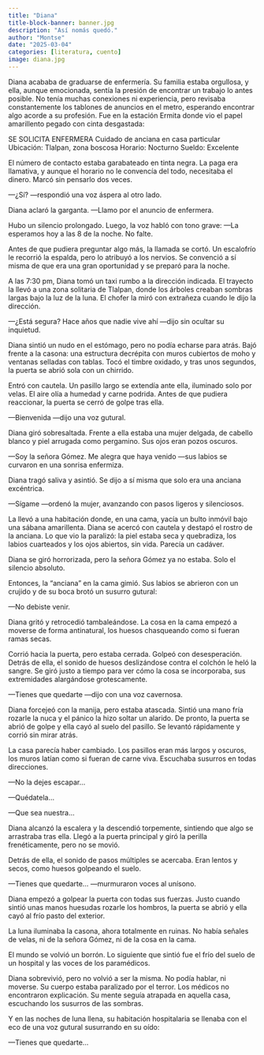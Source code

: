 ```yaml
---
title: "Diana"
title-block-banner: banner.jpg
description: "Así nomás quedó."
author: "Montse"
date: "2025-03-04"
categories: [literatura, cuento]
image: diana.jpg
---
```


Diana acababa de graduarse de enfermería. Su familia estaba orgullosa, y ella, aunque emocionada, sentía la presión de encontrar un trabajo lo antes posible. No tenía muchas conexiones ni experiencia, pero revisaba constantemente los tablones de anuncios en el metro, esperando encontrar algo acorde a su profesión. Fue en la estación Ermita donde vio el papel amarillento pegado con cinta desgastada:

SE SOLICITA ENFERMERA
Cuidado de anciana en casa particular
Ubicación: Tlalpan, zona boscosa
Horario: Nocturno
Sueldo: Excelente

El número de contacto estaba garabateado en tinta negra. La paga era llamativa, y aunque el horario no le convencía del todo, necesitaba el dinero. Marcó sin pensarlo dos veces.

—¿Sí? —respondió una voz áspera al otro lado.

Diana aclaró la garganta. —Llamo por el anuncio de enfermera.

Hubo un silencio prolongado. Luego, la voz habló con tono grave: —La esperamos hoy a las 8 de la noche. No falte.

Antes de que pudiera preguntar algo más, la llamada se cortó. Un escalofrío le recorrió la espalda, pero lo atribuyó a los nervios. Se convenció a sí misma de que era una gran oportunidad y se preparó para la noche.

A las 7:30 pm, Diana tomó un taxi rumbo a la dirección indicada. El trayecto la llevó a una zona solitaria de Tlalpan, donde los árboles creaban sombras largas bajo la luz de la luna. El chofer la miró con extrañeza cuando le dijo la dirección.

—¿Está segura? Hace años que nadie vive ahí —dijo sin ocultar su inquietud.

Diana sintió un nudo en el estómago, pero no podía echarse para atrás. Bajó frente a la casona: una estructura decrépita con muros cubiertos de moho y ventanas selladas con tablas. Tocó el timbre oxidado, y tras unos segundos, la puerta se abrió sola con un chirrido.

Entró con cautela. Un pasillo largo se extendía ante ella, iluminado solo por velas. El aire olía a humedad y carne podrida. Antes de que pudiera reaccionar, la puerta se cerró de golpe tras ella.

—Bienvenida —dijo una voz gutural.

Diana giró sobresaltada. Frente a ella estaba una mujer delgada, de cabello blanco y piel arrugada como pergamino. Sus ojos eran pozos oscuros.

—Soy la señora Gómez. Me alegra que haya venido —sus labios se curvaron en una sonrisa enfermiza.

Diana tragó saliva y asintió. Se dijo a sí misma que solo era una anciana excéntrica.

—Sígame —ordenó la mujer, avanzando con pasos ligeros y silenciosos.

La llevó a una habitación donde, en una cama, yacía un bulto inmóvil bajo una sábana amarillenta. Diana se acercó con cautela y destapó el rostro de la anciana. Lo que vio la paralizó: la piel estaba seca y quebradiza, los labios cuarteados y los ojos abiertos, sin vida. Parecía un cadáver.

Diana se giró horrorizada, pero la señora Gómez ya no estaba. Solo el silencio absoluto.

Entonces, la “anciana” en la cama gimió. Sus labios se abrieron con un crujido y de su boca brotó un susurro gutural:

—No debiste venir.

Diana gritó y retrocedió tambaleándose. La cosa en la cama empezó a moverse de forma antinatural, los huesos chasqueando como si fueran ramas secas.

Corrió hacia la puerta, pero estaba cerrada. Golpeó con desesperación. Detrás de ella, el sonido de huesos deslizándose contra el colchón le heló la sangre. Se giró justo a tiempo para ver cómo la cosa se incorporaba, sus extremidades alargándose grotescamente.

—Tienes que quedarte —dijo con una voz cavernosa.

Diana forcejeó con la manija, pero estaba atascada. Sintió una mano fría rozarle la nuca y el pánico la hizo soltar un alarido. De pronto, la puerta se abrió de golpe y ella cayó al suelo del pasillo. Se levantó rápidamente y corrió sin mirar atrás.

La casa parecía haber cambiado. Los pasillos eran más largos y oscuros, los muros latían como si fueran de carne viva. Escuchaba susurros en todas direcciones.

—No la dejes escapar…

—Quédatela…

—Que sea nuestra…

Diana alcanzó la escalera y la descendió torpemente, sintiendo que algo se arrastraba tras ella. Llegó a la puerta principal y giró la perilla frenéticamente, pero no se movió.

Detrás de ella, el sonido de pasos múltiples se acercaba. Eran lentos y secos, como huesos golpeando el suelo.

—Tienes que quedarte… —murmuraron voces al unísono.

Diana empezó a golpear la puerta con todas sus fuerzas. Justo cuando sintió unas manos huesudas rozarle los hombros, la puerta se abrió y ella cayó al frío pasto del exterior.

La luna iluminaba la casona, ahora totalmente en ruinas. No había señales de velas, ni de la señora Gómez, ni de la cosa en la cama.

El mundo se volvió un borrón. Lo siguiente que sintió fue el frío del suelo de un hospital y las voces de los paramédicos.

Diana sobrevivió, pero no volvió a ser la misma. No podía hablar, ni moverse. Su cuerpo estaba paralizado por el terror. Los médicos no encontraron explicación. Su mente seguía atrapada en aquella casa, escuchando los susurros de las sombras.

Y en las noches de luna llena, su habitación hospitalaria se llenaba con el eco de una voz gutural susurrando en su oído:

—Tienes que quedarte…